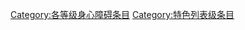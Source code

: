 {{catmore1|[[WikiProject:身心障礙|WikiProject:身心障礙]]}}
{{Articles by Quality|topic=身心障碍|project=身心障碍|format=TOC}}
{{emptycat}}

[[Category:各等级身心障碍条目|Category:各等级身心障碍条目]]
[[Category:特色列表级条目|Category:特色列表级条目]]